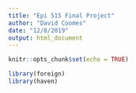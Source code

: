 ```yaml
---
title: "Epi 515 Final Project"
author: "David Coomes"
date: "12/8/2019"
output: html_document
---
```


```r

knitr::opts_chunk$set(echo = TRUE)

```



```r

library(foreign)
library(haven)

```


```r



```

